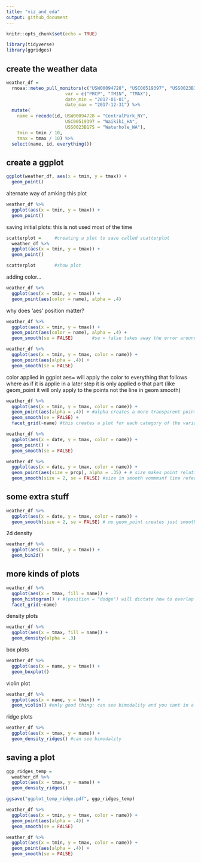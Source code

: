 ```yaml
---
title: "viz_and_eda"
output: github_document
---
```


```r
knitr::opts_chunk$set(echo = TRUE)
```

```r
library(tidyverse)
library(ggridges)
```

## create the weather data 

```r
weather_df = 
  rnoaa::meteo_pull_monitors(c("USW00094728", "USC00519397", "USS0023B17S"),
                      var = c("PRCP", "TMIN", "TMAX"), 
                      date_min = "2017-01-01",
                      date_max = "2017-12-31") %>%
  mutate(
    name = recode(id, USW00094728 = "CentralPark_NY", 
                      USC00519397 = "Waikiki_HA",
                      USS0023B17S = "Waterhole_WA"),
    tmin = tmin / 10,
    tmax = tmax / 10) %>%
  select(name, id, everything())
```

## create a ggplot

```r
ggplot(weather_df, aes(x = tmin, y = tmax)) + 
  geom_point()
```

alternate way of amking this plot 

```r
weather_df %>% 
  ggplot(aes(x = tmin, y = tmax)) +
  geom_point()
```

saving initial plots: this is not used most of the time 

```r
scatterplot =     #creating a plot to save called scatterplot
  weather_df %>% 
  ggplot(aes(x = tmin, y = tmax)) +
  geom_point()

scatterplot       #show plot
```


adding color...

```r
weather_df %>% 
  ggplot(aes(x = tmin, y = tmax)) +
  geom_point(aes(color = name), alpha = .4)
```

why does 'aes' position matter? 

```r
weather_df %>% 
  ggplot(aes(x = tmin, y = tmax)) +
  geom_point(aes(color = name), alpha = .4) + 
  geom_smooth(se = FALSE)       #se = false takes away the error around line
```

```r
weather_df %>% 
  ggplot(aes(x = tmin, y = tmax, color = name)) +
  geom_point(aes(alpha = .4)) + 
  geom_smooth(se = FALSE)
```

color applied in ggplot aes= will apply the color to everything that follows where as if it is applie in a later step it is only applied o that part (like geom_point it will only apply to the points not the line in geom smooth)


```r
weather_df %>% 
  ggplot(aes(x = tmin, y = tmax, color = name)) +
  geom_point(aes(alpha = .4)) + #alpha creates a more transparent point
  geom_smooth(se = FALSE) +
  facet_grid(~name) #this creates a plot for each category of the variable "name"
```

```r
weather_df %>% 
  ggplot(aes(x = date, y = tmax, color = name)) + 
  geom_point() +
  geom_smooth(se = FALSE)
```


```r
weather_df %>% 
  ggplot(aes(x = date, y = tmax, color = name)) + 
  geom_point(aes(size = prcp), alpha = .35) + # size makes point relative to amount of precipitation
  geom_smooth(size = 2, se = FALSE) #size in smooth vommmsnf line refers to width of line? 
```

## some extra stuff 

```r
weather_df %>% 
  ggplot(aes(x = date, y = tmax, color = name)) + 
  geom_smooth(size = 2, se = FALSE) # no geom_point creates just smooth curve- dont do this 
```

2d density 

```r
weather_df %>% 
  ggplot(aes(x = tmin, y = tmax)) +
  geom_bin2d()
```

## more kinds of plots

```r
weather_df %>% 
  ggplot(aes(x = tmax, fill = name)) +
  geom_histogram() + #(position = "dodge") will dictate how to overlap the data for different places 
  facet_grid(~name)

```

density plots 

```r
weather_df %>% 
  ggplot(aes(x = tmax, fill = name)) +
  geom_density(alpha = .3)
```

box plots 

```r
weather_df %>% 
  ggplot(aes(x = name, y = tmax)) + 
  geom_boxplot()
```

violin plot 

```r
weather_df %>% 
  ggplot(aes(x = name, y = tmax)) + 
  geom_violin() #only good thing: can see bimodality and you cant in a boxplot 
```

ridge plots 

```r
weather_df %>% 
  ggplot(aes(x = tmax, y = name)) + 
  geom_density_ridges() #can see bimodality 
```

## saving a plot 

```r
ggp_ridges_temp = 
  weather_df %>% 
  ggplot(aes(x = tmax, y = name)) + 
  geom_density_ridges()

ggsave("ggplot_temp_ridge.pdf", ggp_ridges_temp)
```

```r
weather_df %>% 
  ggplot(aes(x = tmin, y = tmax, color = name)) +
  geom_point(aes(alpha = .4)) + 
  geom_smooth(se = FALSE) 
```

```r
weather_df %>% 
  ggplot(aes(x = tmin, y = tmax, color = name)) +
  geom_point(aes(alpha = .4)) + 
  geom_smooth(se = FALSE) 
```





